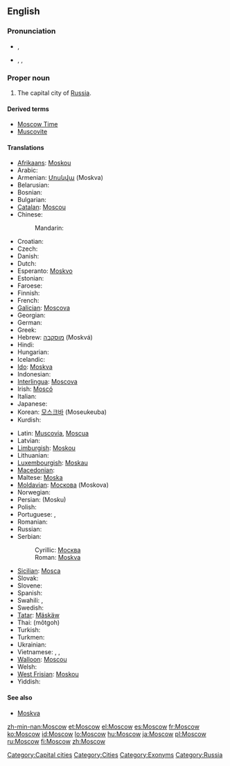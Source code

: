==English==
{{wikipedia}}

===Pronunciation===
* {{a|RP}} {{IPA|/ˈmɒskəʊ/}}, {{SAMPA|/"mQsk@U/}}
* {{a|US}} {{enPR|mäsʹkou|mäsʹkō}}, {{IPA|/ˈmɑskaʊ/|/ˈmɑskoʊ/}}, {{SAMPA|/"mQskaU/|/"mQskoU/}}

===Proper noun===
{{en-proper noun}}

# The capital city of [[Russia]].

====Derived terms====
* [[Moscow Time]]
* [[Muscovite]]

====Translations====
{{trans-top|Capital city of Russia}}
* [[Afrikaans]]: [[Moskou]]
* Arabic: {{t|ar|موسكو|m|tr=moskū, moskō|sc=Arab}}
* Armenian: [[Մոսկվա]] (Moskva)
* Belarusian: {{t|be|Масква|f|tr=Maskvá|sc=Cyrl|xs=Belarusian}}
* Bosnian: {{t-|bs|Moskva|f}}
* Bulgarian: {{t-|bg|Москва|f|tr=Moskva|sc=Cyrl}}
* [[Catalan]]: [[Moscou]] {{f}}
* Chinese:
*: Mandarin: {{t|cmn|莫斯科|tr=Mòsīkē|sc=Hani|xs=Mandarin}}
* Croatian: {{t-|hr|Moskva|f}}
* Czech: {{t-|cs|Moskva|f}}
* Danish: {{t-|da|Moskva}}
* Dutch: {{t-|nl|Moskou|n}}
* Esperanto: [[Moskvo]]
* Estonian: {{t-|et|Moskva}}
* Faroese: {{t-|fo|Moskva|xs=Faroese}}
* Finnish: {{t+|fi|Moskova}}
* French: {{t+|fr|Moscou|f}}
* [[Galician]]: [[Moscova]] {{f}}
* Georgian: {{t|ka|მოსკოვი|tr=moskovi|xs=Georgian}}
* German: {{t+|de|Moskau|n}}
* Greek: {{t+|el|Μόσχα|f|tr=móskha|sc=Grek}}
* Hebrew: [[מוסקבה]] (Moskvá) {{f}}
* Hindi: {{t|hi|मास्को|sc=Deva|xs=Hindi}}
* Hungarian: {{t+|hu|Moszkva}}
* Icelandic: {{t-|is|Moskva|f}}
* [[Ido]]: [[Moskva]]
* Indonesian: {{t-|id|Moskwa|xs=Indonesian}}
* [[Interlingua]]: [[Moscova]]
* Irish: [[Moscó]]
* Italian: {{t+|it|Mosca|f}}
* Japanese: {{t+|ja|モスクワ|tr=Mosukuwa|sc=Jpan}}
* Korean: [[모스크바]] (Moseukeuba)
* Kurdish: {{t+|ku|Mosko}}
{{trans-mid}}
* Latin: [[Muscovia]], [[Moscua]] {{f}}
* Latvian: {{t-|lv|Maskava|f|xs=Latvian}}
* [[Limburgish]]: [[Moskou]] {{n}}
* Lithuanian: {{t-|lt|Maskva|f|xs=Lithuanian}}
* [[Luxembourgish]]: [[Moskau]]
* [[Macedonian]]: {{t-|mk|Москва|f|tr=Móskva|sc=Cyrl|xs=Macedonian}}
* Maltese: [[Moska]]
* [[Moldavian]]: [[Москова]] (Moskova) {{f}}
* Norwegian: {{t+|no|Moskva}}
* Persian: {{fa-Arab|[[مسکو]]}} (Mosku)
* Polish: {{t+|pl|Moskwa|f}}
* Portuguese: {{t+|pt|Moscou|f}}, {{t+|pt|Moscovo|f}}
* Romanian: {{t+|ro|Moscova|f}}
* Russian: {{t+|ru|Москва|f|tr=Moskvá|sc=Cyrl}}
* Serbian:
*: Cyrillic: [[Москва#Serbian|Москва]] {{f}}
*: Roman: [[Moskva#Serbian|Moskva]]  {{f}}
* [[Sicilian]]: [[Mosca]] {{f}}
* Slovak: {{t-|sk|Moskva|f}}
* Slovene: {{t+|sl|Moskva|f}}
* Spanish: {{t+|es|Moscú|m}}
* Swahili: {{t|sw|Misko|xs=Swahili}},  {{t-|sw|Moscow|xs=Swahili}}
* Swedish: {{t+|sv|Moskva}}
* [[Tatar]]: [[Mäskäw]]
* Thai: {{Thai|[[มอสโก]]}} (môtgoh)
* Turkish: {{t+|tr|Moskova}}
* Turkmen: {{t-|tk|Moskwa|xs=Turkmen}}
* Ukrainian: {{t-|uk|Москва|f|tr=Moskvá|sc=Cyrl|xs=Ukrainian}}
* Vietnamese: {{t|vi|Mát-xcơ-va|xs=Vietnamese}}, {{t|vi|Mạc Tư Khoa|xs=Vietnamese}}, {{t-|vi|Moskva|xs=Vietnamese}}
* [[Walloon]]: [[Moscou]]
* Welsh: {{t-|cy|Moskva|f|xs=Welsh}}
* [[West Frisian]]: [[Moskou]] {{n}}
* Yiddish: {{t|yi|מאָסקװע|tr=Moskve|sc=Hebr|xs=Yiddish}}
{{trans-bottom}}

====See also====
* [[Moskva#English|Moskva]]

[[Category:Capital cities]]
[[Category:Cities]]
[[Category:Exonyms]]
[[Category:Russia]]

[[zh-min-nan:Moscow]]
[[et:Moscow]]
[[el:Moscow]]
[[es:Moscow]]
[[fr:Moscow]]
[[ko:Moscow]]
[[id:Moscow]]
[[lo:Moscow]]
[[hu:Moscow]]
[[ja:Moscow]]
[[pl:Moscow]]
[[ru:Moscow]]
[[fi:Moscow]]
[[zh:Moscow]]